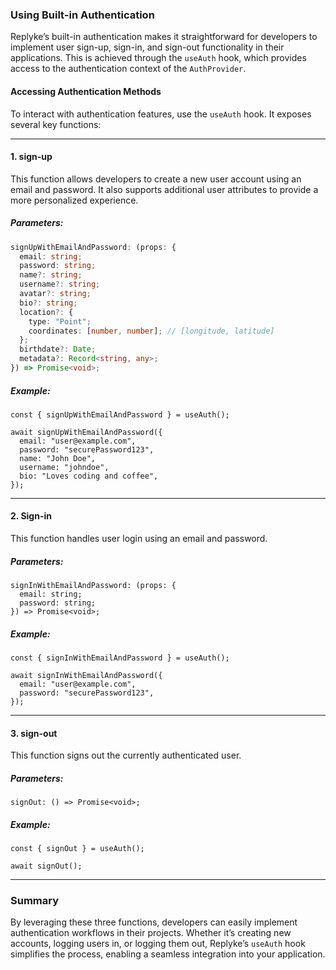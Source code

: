 
### Using Built-in Authentication

Replyke’s built-in authentication makes it straightforward for developers to implement user sign-up, sign-in, and sign-out functionality in their applications. This is achieved through the `useAuth` hook, which provides access to the authentication context of the `AuthProvider`.

#### Accessing Authentication Methods

To interact with authentication features, use the `useAuth` hook. It exposes several key functions:

----------

#### **1. sign-up**

This function allows developers to create a new user account using an email and password. It also supports additional user attributes to provide a more personalized experience.

##### Parameters:

```typescript
signUpWithEmailAndPassword: (props: {
  email: string;
  password: string;
  name?: string;
  username?: string;
  avatar?: string;
  bio?: string;
  location?: {
    type: "Point";
    coordinates: [number, number]; // [longitude, latitude]
  };
  birthdate?: Date;
  metadata?: Record<string, any>;
}) => Promise<void>;
``` 

##### Example:

```
const { signUpWithEmailAndPassword } = useAuth();

await signUpWithEmailAndPassword({
  email: "user@example.com",
  password: "securePassword123",
  name: "John Doe",
  username: "johndoe",
  bio: "Loves coding and coffee",
});
``` 

----------

#### **2. Sign-in**

This function handles user login using an email and password.

##### Parameters:

```
signInWithEmailAndPassword: (props: {
  email: string;
  password: string;
}) => Promise<void>;
``` 

##### Example:

```
const { signInWithEmailAndPassword } = useAuth();

await signInWithEmailAndPassword({
  email: "user@example.com",
  password: "securePassword123",
});
``` 

----------

#### **3. sign-out**

This function signs out the currently authenticated user.

##### Parameters:


```
signOut: () => Promise<void>;
```

##### Example:

```
const { signOut } = useAuth();

await signOut();
```

----------

### Summary

By leveraging these three functions, developers can easily implement authentication workflows in their projects. Whether it’s creating new accounts, logging users in, or logging them out, Replyke’s `useAuth` hook simplifies the process, enabling a seamless integration into your application.